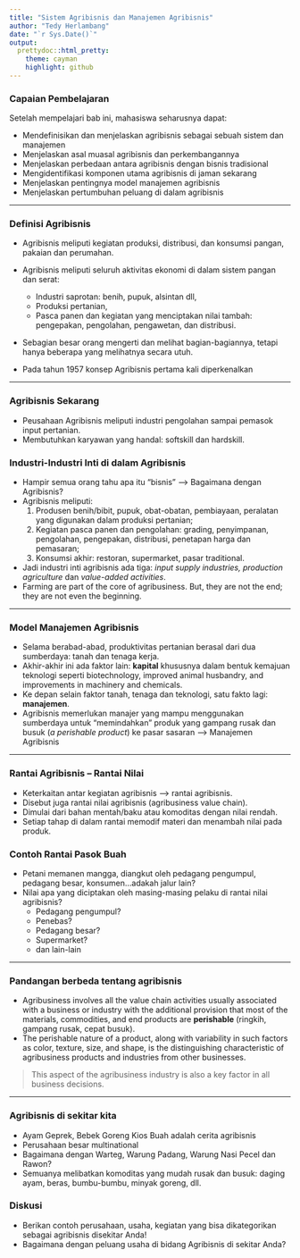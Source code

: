 ```yaml
---
title: "Sistem Agribisnis dan Manajemen Agribisnis"
author: "Tedy Herlambang"
date: "`r Sys.Date()`"
output:
  prettydoc::html_pretty:
    theme: cayman
    highlight: github
---
```


### Capaian Pembelajaran

Setelah mempelajari bab ini, mahasiswa seharusnya dapat:

* Mendefinisikan dan menjelaskan agribisnis sebagai sebuah sistem dan manajemen
* Menjelaskan asal muasal agribisnis dan perkembangannya
* Menjelaskan perbedaan antara agribisnis dengan bisnis tradisional
* Mengidentifikasi komponen utama agribisnis di jaman sekarang
* Menjelaskan pentingnya model manajemen agribisnis
* Menjelaskan pertumbuhan peluang di dalam agribisnis

---

### Definisi Agribisnis

* Agribisnis meliputi kegiatan produksi, distribusi, dan konsumsi pangan, pakaian dan perumahan.

* Agribisnis meliputi seluruh aktivitas ekonomi di dalam sistem pangan dan serat: 
  - Industri saprotan: benih, pupuk, alsintan dll,
  - Produksi pertanian,
  - Pasca panen dan kegiatan yang menciptakan nilai tambah: pengepakan, pengolahan, pengawetan, dan distribusi.

* Sebagian besar orang mengerti dan melihat bagian-bagiannya, tetapi hanya beberapa yang melihatnya secara utuh. 

* Pada tahun 1957 konsep Agribisnis pertama kali diperkenalkan

---

### Agribisnis Sekarang

* Peusahaan Agribisnis meliputi industri pengolahan sampai pemasok input pertanian.
* Membutuhkan karyawan yang handal: softskill dan hardskill. 

### Industri-Industri Inti di dalam Agribisnis

* Hampir semua orang tahu apa itu “bisnis” --> Bagaimana dengan Agribisnis?
* Agribisnis meliputi:
  1. Produsen benih/bibit, pupuk, obat-obatan, pembiayaan, peralatan yang digunakan dalam produksi pertanian; 
  2. Kegiatan pasca panen dan pengolahan: grading, penyimpanan, pengolahan, pengepakan, distribusi, penetapan harga dan pemasaran; 
  3. Konsumsi akhir: restoran, supermarket, pasar traditional.

* Jadi industri inti agribisnis ada tiga: *input supply industries, production agriculture* dan *value-added activities*. 
* Farming are part of the core of agribusiness. But, they are not the end; they are not even the beginning.

---

### Model Manajemen Agribisnis

* Selama berabad-abad, produktivitas pertanian berasal dari dua sumberdaya: tanah dan tenaga kerja. 
* Akhir-akhir ini ada faktor lain: **kapital** khususnya dalam bentuk kemajuan teknologi seperti biotechnology, improved animal husbandry, and improvements in machinery and chemicals.
* Ke depan selain faktor tanah, tenaga dan teknologi, satu fakto lagi: **manajemen**.
* Agribisnis memerlukan manajer yang mampu menggunakan sumberdaya untuk "memindahkan" produk yang gampang rusak dan busuk (*a perishable product*) ke pasar sasaran --> Manajemen Agribisnis

---

### Rantai Agribisnis -- Rantai Nilai

* Keterkaitan antar kegiatan agribisnis --> rantai agribisnis. 
* Disebut juga rantai nilai agribisnis (agribusiness value chain).
* Dimulai dari bahan mentah/baku atau komoditas dengan nilai rendah. 
* Setiap tahap di dalam rantai memodif materi dan menambah nilai pada produk. 

### Contoh Rantai Pasok Buah
- Petani memanen mangga, diangkut oleh pedagang pengumpul, pedagang besar, konsumen...adakah jalur lain? 
- Nilai apa yang diciptakan oleh masing-masing pelaku di rantai nilai agribisnis? 
  - Pedagang pengumpul?
  - Penebas?
  - Pedagang besar?
  - Supermarket?
  - dan lain-lain 

---

### Pandangan berbeda tentang agribisnis

* Agribusiness involves all the value chain activities usually associated with a business or industry with the additional provision that most of the materials, commodities, and end products are **perishable** (ringkih, gampang rusak, cepat busuk). 
* The perishable nature of a product, along with variability in such factors as color, texture, size, and shape, is the distinguishing characteristic of agribusiness products and industries from other businesses. 

> This aspect of the agribusiness industry is also a key factor in all business decisions. 

---

### Agribisnis di sekitar kita

* Ayam Geprek, Bebek Goreng Kios  Buah adalah cerita agribisnis
* Perusahaan besar multinational
* Bagaimana dengan Warteg, Warung Padang, Warung Nasi Pecel dan Rawon?
* Semuanya melibatkan komoditas yang mudah rusak dan busuk: daging ayam, beras, bumbu-bumbu, minyak goreng, dll.

### Diskusi

* Berikan contoh perusahaan, usaha, kegiatan yang bisa dikategorikan sebagai agribisnis disekitar Anda! 
* Bagaimana dengan peluang usaha di bidang Agribisnis di sekitar Anda?

